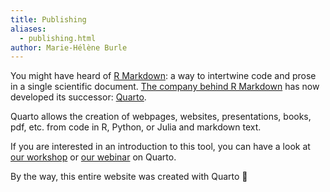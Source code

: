 ```yaml
---
title: Publishing
aliases:
  - publishing.html
author: Marie-Hélène Burle
---
```


:::{.def}

You might have heard of [R Markdown](https://rmarkdown.rstudio.com/): a way to intertwine code and prose in a single scientific document. [The company behind R Markdown](https://posit.co/) has now developed its successor: [Quarto](https://quarto.org/).

:::

Quarto allows the creation of webpages, websites, presentations, books, pdf, etc. from code in R, Python, or Julia and markdown text.

If you are interested in an introduction to this tool, you can have a look at [our workshop](https://mint.westdri.ca/tools/quarto.html) or [our webinar](https://mint.westdri.ca/tools/quarto_webinar.html) on Quarto.

By the way, this entire website was created with Quarto 🙂
